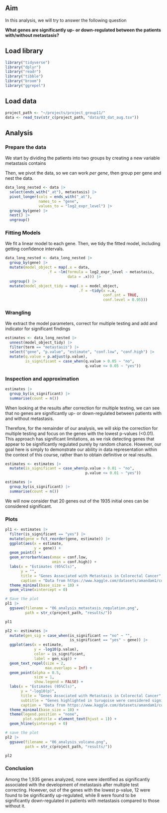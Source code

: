 ## Aim

In this analysis, we will try to answer the following question

**What genes are significantly up- or down-regulated between the patients with/without metastasis?**

## Load library

```r
library("tidyverse")
library("dplyr")
library("readr")
library("tibble")
library("broom")
library("ggrepel")
```

## Load data

```r
project_path <- "~/projects/project_group11/"
data <- read_tsv(str_c(project_path, "data/03_dat_aug.tsv"))
```

## Analysis

### Prepare the data

We start by dividing the patients into two groups by creating a new variable metastasis contains

Then, we pivot the data, so we can work *per gene*, then group per gene and nest the data.

```r
data_long_nested <- data |>
  select(ends_with("_at"), metastasis) |> 
  pivot_longer(cols = ends_with("_at"), 
               names_to = "gene", 
               values_to = "log2_expr_level") |> 
  group_by(gene) |> 
  nest() |> 
  ungroup()

```

### Fitting Models

We fit a linear model to each gene. Then, we tidy the fitted model, including getting confidence intervals.

```r
data_long_nested <- data_long_nested |> 
  group_by(gene) |> 
  mutate(model_object = map(.x = data,
                   .f = ~lm(formula = log2_expr_level ~ metastasis,
                            data = .x))) |> 
  ungroup() |> 
  mutate(model_object_tidy = map(.x = model_object,
                                 .f = ~tidy(x =.x,
                                            conf.int = TRUE,
                                            conf.level = 0.95)))
```

### Wrangling

We extract the model parameters, correct for multiple testing and add and indicator for significant findings

```r

estimates <- data_long_nested |> 
  unnest(model_object_tidy) |> 
  filter(term == "metastasis") |> 
  select("gene", "p.value", "estimate", "conf.low", "conf.high") |> 
  mutate(q.value = p.adjust(p.value),
         is_significant = case_when(q.value > 0.05 ~ "no",
                                    q.value <= 0.05 ~ "yes"))
```

### Inspection and approximation

```r
estimates |> 
  group_by(is_significant) |>  
  summarise(count = n())
```

When looking at the results after correction for multiple testing, we can see that no genes are significantly up- or down-regulated between patients with and without metastasis.

Therefore, for the remainder of our analysis, we will skip the correction for multiple testing and focus on the genes with the lowest p-values (\<0.01). This approach has significant limitations, as we risk detecting genes that appear to be significantly regulated purely by random chance. However, our goal here is simply to demonstrate our ability in data representation within the context of this course, rather than to obtain definitive or real results.

```r
estimates <- estimates |>  
  mutate(is_significant = case_when(p.value > 0.01 ~ "no",
                                    p.value <= 0.01 ~ "yes"))

estimates |> 
  group_by(is_significant) |> 
  summarise(count = n())
```

We will now consider that 20 genes out of the 1935 initial ones can be considered significant.

### Plots

```r
pl1 <- estimates |> 
  filter(is_significant == "yes") |>
  mutate(gene = fct_reorder(gene, estimate)) |> 
  ggplot(aes(x = estimate,
             y = gene)) +
  geom_point() +
  geom_errorbarh(aes(xmax = conf.low, 
                     xmin = conf.high)) +
  labs(x = "Estimates (95%Cls)",
       y = "",
       title = "Genes Associated with Metastasis in Colorectal Cancer",
       caption = "Data from https://www.kaggle.com/datasets/amandam1/colorectal-cancer-patients/data") +
  theme_minimal(base_size = 10) +
  geom_vline(xintercept = 0)

# Save the plot
pl1 |> 
  ggsave(filename = "06_analysis_metastasis_regulation.png",
         path = str_c(project_path, "results/"))

pl1
```

```r
pl2 <- estimates |> 
  mutate(gen_sig = case_when(is_significant == "no" ~ "",
                             is_significant == "yes" ~ gene)) |> 
  ggplot(aes(x = estimate,
             y = -log10(p.value),
             color = is_significant,
             label = gen_sig)) +
  geom_text_repel(size = 2, 
                  max.overlaps = Inf) +
  geom_point(alpha = 0.5, 
             size = 1,
             show.legend = FALSE) +
  labs(x = "Estimates (95%Cls)",
       y = "-log10(p)",
       title = "Genes Associated with Metastasis in Colorectal Cancer",
       subtitle = "Genes highlighted in turuqoise were considered significant (but without multiple testing correction)",
       caption = "Data from https://www.kaggle.com/datasets/amandam1/colorectal-cancer-patients/data") +
  theme_minimal(base_size = 10) +
  theme(legend.position = "none",
        plot.subtitle = element_text(hjust = 1)) +
  geom_hline(yintercept = 0)

# save the plot
pl2 |> 
  ggsave(filename = "06_analysis_volcano.png",
         path = str_c(project_path, "results/"))

pl2
```

### Conclusion

Among the 1,935 genes analyzed, none were identified as significantly associated with the development of metastasis after multiple test correcting. However, out of the genes with the lowest p-value, 12 were found to be significantly up-regulated, while 8 were found to be significantly down-regulated in patients with metastasis compared to those without it.
